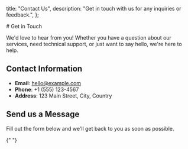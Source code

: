 
  title: "Contact Us",
  description: "Get in touch with us for any inquiries or feedback.",
};

<ContactLayout>
  # Get in Touch
  
  We'd love to hear from you! Whether you have a question about our services, need technical support, or just want to say hello, we're here to help.

## Contact Information

- **Email**: hello@example.com
- **Phone**: +1 (555) 123-4567
- **Address**: 123 Main Street, City, Country

## Send us a Message

Fill out the form below and we'll get back to you as soon as possible.

{" "}

<ContactForm />

</ContactLayout>
